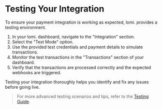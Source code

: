 # Testing Your Integration

To ensure your payment integration is working as expected, lomi. provides a testing environment.

1. In your lomi. dashboard, navigate to the "Integration" section.
2. Select the "Test Mode" option.
3. Use the provided test credentials and payment details to simulate transactions.
4. Monitor the test transactions in the "Transactions" section of your dashboard.
5. Verify that the transactions are processed correctly and the expected webhooks are triggered.

Testing your integration thoroughly helps you identify and fix any issues before going live.

> For more advanced testing scenarios and tips, refer to the [Testing Guide](../testing/introduction).



